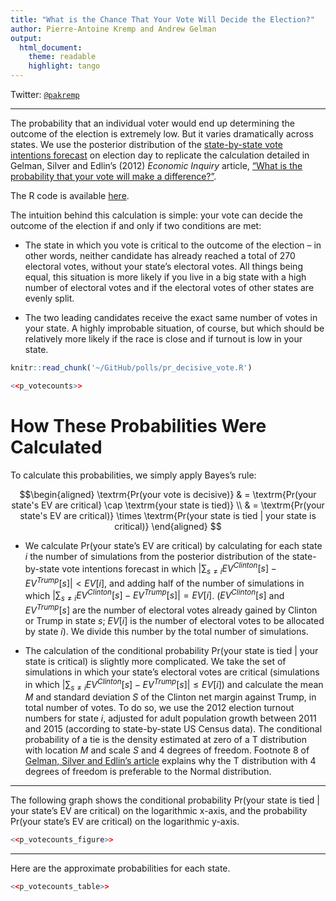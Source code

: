```yaml
---
title: "What is the Chance That Your Vote Will Decide the Election?"
author: Pierre-Antoine Kremp and Andrew Gelman
output: 
  html_document:
    theme: readable
    highlight: tango
---
```


Twitter: [`@pakremp`](http://twitter.com/pakremp)

---

The probability that an individual voter would end up determining the outcome of the election is extremely low. But it varies dramatically across states. We use the posterior distribution of the [state-by-state vote intentions forecast](http://rawgit.com/pkremp/polls/master/report.html) on election day to replicate the calculation detailed in Gelman, Silver and Edlin's (2012) _Economic Inquiry_ article, ["What is the probability that your vote will make a difference?"](http://www.stat.columbia.edu/~gelman/research/published/probdecisive2.pdf). 

The R code is available [here](http://github.com/pkremp/polls/pr_decisive_vote.R).

The intuition behind this calculation is simple: your vote can decide the outcome of the election if and only if two conditions are met:

* The state in which you vote is critical to the outcome of the election -- in other words, neither candidate has already reached a total of 270 electoral votes, without your state's electoral votes. All things being equal, this situation is more likely if you live in a big state with a high number of electoral votes and if the electoral votes of other states are evenly split.

* The two leading candidates receive the exact same number of votes in your state. A highly improbable situation, of course, but which should be relatively more likely if the race is close and if turnout is low in your state.


```r
knitr::read_chunk('~/GitHub/polls/pr_decisive_vote.R')
```

```r
<<p_votecounts>>
```

# How These Probabilities Were Calculated

To calculate this probabilities, we simply apply Bayes's rule:

$$\begin{aligned}
\textrm{Pr(your vote is decisive)} & =  \textrm{Pr(your state's EV are critical} \cap \textrm{your state is tied)} \\
                            & =  \textrm{Pr(your state's EV are critical)} \times \textrm{Pr(your state is tied | your state is critical)}
\end{aligned}                             $$


* We calculate $\textrm{Pr(your state's EV are critical)}$ by calculating for each state $i$ the number of simulations from the posterior distribution of the state-by-state vote intentions forecast in which $| \sum_{s \neq i} EV^{Clinton}[s] - EV^{Trump}[s]| < EV[i]$, and adding half of the number of simulations in which $| \sum_{s \neq i} EV^{Clinton}[s] - EV^{Trump}[s]| = EV[i]$. ($EV^{Clinton}[s]$ and $EV^{Trump}[s]$ are the number of electoral votes already gained by Clinton or Trump in state $s$; $EV[i]$ is the number of electoral votes to be allocated by state $i$). We divide this number by the total number of simulations.

* The calculation of the conditional probability $\textrm{Pr(your state is tied | your state is critical)}$ is slightly more complicated. We take the set of simulations in which your state's electoral votes are critical (simulations in which $| \sum_{s \neq i}  EV^{Clinton}[s] - EV^{Trump}[s] | \leq EV[i]$) and calculate the mean $M$ and standard deviation $S$ of the Clinton net margin against Trump, in total number of votes. To do so, we use the 2012 election turnout numbers  for state $i$, adjusted for adult population growth between 2011 and 2015 (according to state-by-state US Census data). The conditional probability of a tie is the density estimated at zero of a T distribution with location $M$ and scale $S$ and 4 degrees of freedom. Footnote 8 of [Gelman, Silver and Edlin's article](http://www.stat.columbia.edu/~gelman/research/published/probdecisive2.pdf) explains why the T distribution with 4 degrees of freedom is preferable to the Normal distribution.

---

The following graph shows the conditional probability $\textrm{Pr(your state is tied | your state's EV are critical)}$ on the logarithmic x-axis, and the probability $\textrm{Pr(your state's EV are critical)}$ on the logarithmic y-axis.


```r
<<p_votecounts_figure>>
```

---

Here are the approximate probabilities for each state. 

```r
<<p_votecounts_table>>
```

